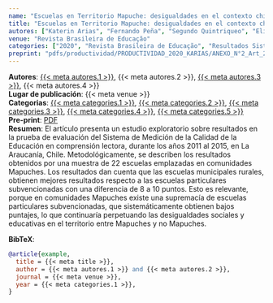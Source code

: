 ```yaml
---
name: "Escuelas en Territorio Mapuche: desigualdades en el contexto chileno"
title: "Escuelas en Territorio Mapuche: desigualdades en el contexto chileno"
autores: ["Katerin Arias", "Fernando Peña", "Segundo Quintriqueo", "Elías Andrade"]
venue: "Revista Brasileira de Educação"
categories: ["2020", "Revista Brasileira de Educação", "Resultados Sistema de Medición de la Calidad de la Educación", "Escuelas municipales y particulares subvencionadas", "Educación rural"]
preprint: "pdfs/productividad/PRODUCTIVIDAD_2020_KARIAS/ANEXO_N°2_Art_2_Arias-Ortega, Peña-Cortés_Quintriqueo y Andrade_ Revista Brasileira de Educação_Q3_ Scopus_Publicado_2020.pdf"
---
```

**Autores**: [{{< meta autores.1 >}}](../members/current/katerinarias.qmd), {{< meta autores.2 >}}, [{{< meta autores.3 >}}](../members/current/segundoquintriqueo.qmd), {{< meta autores.4 >}}  
**Lugar de publicación**: {{< meta venue >}}   
**Categorias**: [{{< meta categories.1 >}}](../publications.qmd#category=2024), [{{< meta categories.2 >}}](../publications.qmd#category=Revista+Brasileira+de+Educação), [{{< meta categories.3 >}}](../publications.qmd#category=Resultados+Sistema+de+Medición+de+la+Calidad+de+la+Educación), [{{< meta categories.4 >}}](../publications.qmd#category=Escuelas+municipales+y+particulares+subvencionadas), [{{< meta categories.5 >}}](../publications.qmd#category=Educación+rural)  
**Pre-print**: [PDF](../{{< meta preprint >}})  
**Resumen**: El artículo presenta un estudio exploratorio sobre resultados en la prueba de evaluación del Sistema de Medición de la Calidad de la Educación en comprensión lectora, durante los años 2011 al 2015, en La Araucanía, Chile. Metodológicamente, se describen los resultados obtenidos por una muestra de 22 escuelas emplazadas en comunidades Mapuches. Los resultados dan cuenta que las escuelas municipales rurales, obtienen mejores resultados respecto a las escuelas particulares subvencionadas con una diferencia de 8 a 10 puntos. Esto es relevante, porque en comunidades Mapuches existe una supremacía de escuelas particulares subvencionadas, que sistemáticamente obtienen bajos puntajes, lo que continuaría perpetuando las desigualdades sociales y educativas en el territorio entre Mapuches y no Mapuches.  


**BibTeX**:
```bibtex
@article{example,
  title = {{< meta title >}},
  author = {{< meta autores.1 >}} and {{< meta autores.2 >}},
  journal = {{< meta venue >}},
  year = {{< meta categories.1 >}},
}
```